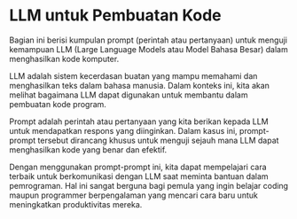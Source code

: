 
# LLM untuk Pembuatan Kode


Bagian ini berisi kumpulan prompt (perintah atau pertanyaan) untuk menguji kemampuan LLM (Large Language Models atau Model Bahasa Besar) dalam menghasilkan kode komputer.

LLM adalah sistem kecerdasan buatan yang mampu memahami dan menghasilkan teks dalam bahasa manusia. Dalam konteks ini, kita akan melihat bagaimana LLM dapat digunakan untuk membantu dalam pembuatan kode program.

Prompt adalah perintah atau pertanyaan yang kita berikan kepada LLM untuk mendapatkan respons yang diinginkan. Dalam kasus ini, prompt-prompt tersebut dirancang khusus untuk menguji sejauh mana LLM dapat menghasilkan kode yang benar dan efektif.

Dengan menggunakan prompt-prompt ini, kita dapat mempelajari cara terbaik untuk berkomunikasi dengan LLM saat meminta bantuan dalam pemrograman. Hal ini sangat berguna bagi pemula yang ingin belajar coding maupun programmer berpengalaman yang mencari cara baru untuk meningkatkan produktivitas mereka.

<ContentFileNames section="prompts/coding" lang="en"/>

